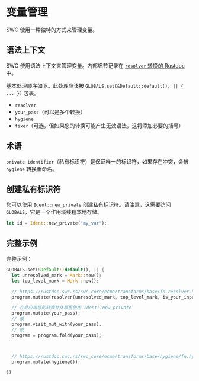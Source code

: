 # 变量管理

SWC 使用一种独特的方式来管理变量。

## 语法上下文

SWC 使用语法上下文来管理变量。内部细节记录在 [`resolver` 转换的 Rustdoc](https://rustdoc.swc.rs/swc_core/ecma/transforms/base/fn.resolver.html) 中。

基本处理顺序如下。此处理应该被 `GLOBALS.set(&Default::default(), || { ... })` 包裹。

- `resolver`
- `your_pass`（可以是多个转换）
- `hygiene`
- `fixer`（可选，但如果您的转换可能产生无效语法，这将添加必要的括号）

## 术语

`private identifier`（私有标识符）是保证唯一的标识符，如果存在冲突，会被 `hygiene` 转换重命名。

## 创建私有标识符

您可以使用 `Ident::new_private` 创建私有标识符。请注意，这需要访问 `GLOBALS`，它是一个作用域线程本地存储。

```rust
let id = Ident::new_private("my_var");
```

## 完整示例

完整示例：

```rust
GLOBALS.set(&Default::default(), || {
  let unresolved_mark = Mark::new();
  let top_level_mark = Mark::new();

  // https://rustdoc.swc.rs/swc_core/ecma/transforms/base/fn.resolver.html
  program.mutate(resolver(unresolved_mark, top_level_mark, is_your_input_file_typescript));

  // 在此应用您的转换并从那里使用 Ident::new_private
  program.mutate(your_pass);
  // 或
  program.visit_mut_with(your_pass);
  // 或
  program = program.fold(your_pass);



  // https://rustdoc.swc.rs/swc_core/ecma/transforms/base/hygiene/fn.hygiene.html
  program.mutate(hygiene());

})
```
